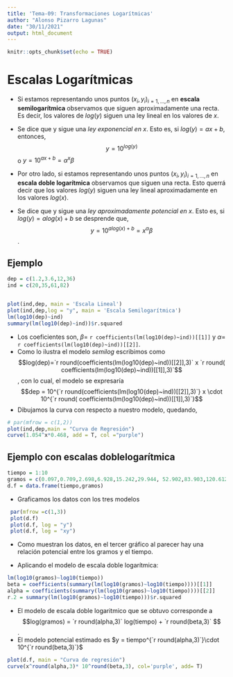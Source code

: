 ```yaml
---
title: 'Tema-09: Transformaciones Logarítmicas'
author: "Alonso Pizarro Lagunas"
date: "30/11/2021"
output: html_document
---
```


```r
knitr::opts_chunk$set(echo = TRUE)
```

# Escalas Logarítmicas

  - Si estamos representando unos puntos $(x_i,y_i)_{i=1,...,n}$ en **escala semilogarítmica** observamos que siguen aproximadamente una recta. Es decir, los valores de $log(y)$ siguen una ley lineal en los valores de $x$. 
  
  - Se dice que y sigue una *ley exponencial en x*. Esto es, si $log(y) = ax + b$, entonces, $$y=10^{log(y)}$$ o $y=10^{ax+b} = \alpha^x \beta$
  

  - Por otro lado, si estamos representando unos puntos $(x_i,y_i)_{i =1,...,n}$ en **escala doble logarítmica** observamos que siguen una recta. Esto querrá decir que los valores $log(y)$ siguen una ley lineal aproximadamente en los valores $log(x)$.
  
  - Se dice que y sigue una *ley aproximadamente potencial en x*. Esto es, si $log(y) = alog(x)+b$ se desprende que, $$y=10^{alog(x)+b} = x^{\alpha}\beta$$.
  

## Ejemplo


```r
dep = c(1.2,3.6,12,36)
ind = c(20,35,61,82)


plot(ind,dep, main = 'Escala Lineal')
plot(ind,dep,log = "y", main = 'Escala Semilogarítmica')
lm(log10(dep)~ind)
summary(lm(log10(dep)~ind))$r.squared
```
  
   - Los coeficientes son, $\beta =$ `r coefficients(lm(log10(dep)~ind))[[1]]` y $\alpha =$ `r coefficients(lm(log10(dep)~ind))[[2]]`. 
   - Como lo ilustra el modelo *semilog* escribimos como $$log(dep)=`r round(coefficients(lm(log10(dep)~ind))[[2]],3)` x `r round( coefficients(lm(log10(dep)~ind))[[1]],3)`$$, con lo cual, el modelo se expresaría
   $$dep = 10^{`r round(coefficients(lm(log10(dep)~ind))[[2]],3)`} x \cdot 10^{`r round( coefficients(lm(log10(dep)~ind))[[1]],3)`}$$
   - Dibujamos la curva con respecto  a nuestro modelo, quedando,
   
   
```r
# par(mfrow = c(1,2))
plot(ind,dep,main = "Curva de Regresión")
curve(1.054^x*0.468, add = T, col ="purple")
```
   
   
## Ejemplo con escalas doblelogarítmica


```r

tiempo = 1:10
gramos = c(0.097,0.709,2.698,6.928,15.242,29.944, 52.902,83.903,120.612,161.711)
d.f = data.frame(tiempo,gramos)
```

  - Graficamos los datos con los tres modelos
  
```r

 par(mfrow =c(1,3))
 plot(d.f)
 plot(d.f, log = "y")
 plot(d.f, log = "xy")


```

  - Como muestran los datos, en el tercer gráfico al parecer hay una relación potencial entre los gramos y el tiempo.
  
  - Aplicando el modelo de escala doble logarítmica:

```r


lm(log10(gramos)~log10(tiempo))
beta = coefficients(summary(lm(log10(gramos)~log10(tiempo))))[[1]]
alpha = coefficients(summary(lm(log10(gramos)~log10(tiempo))))[[2]]
r.2 = summary(lm(log10(gramos)~log10(tiempo)))$r.squared
```
   - El modelo de escala doble logaritmico que se obtuvo corresponde a $$log(gramos) = `r round(alpha,3)` log(tiempo) + `r round(beta,3)` $$.
   - El modelo potencial estimado es $y = tiempo^{`r round(alpha,3)`}\cdot 10^{`r round(beta,3)`}$


```r

plot(d.f, main = "Curva de regresión")
curve(x^round(alpha,3)* 10^round(beta,3), col='purple', add= T)

```

  
  
  
  